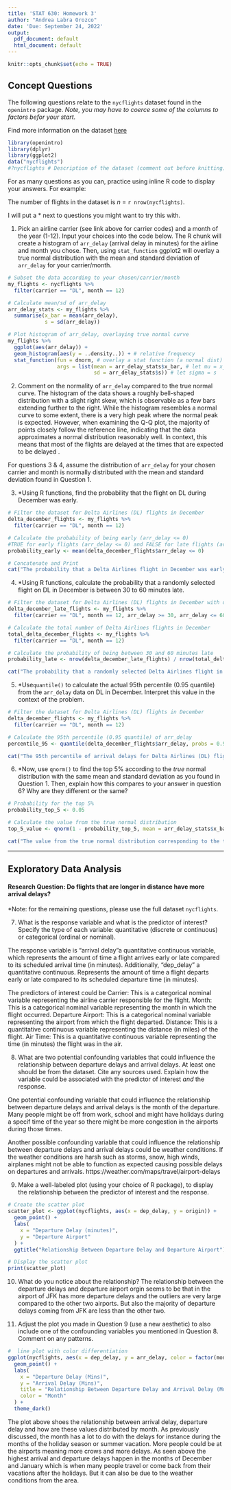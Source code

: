 ```yaml
---
title: 'STAT 630: Homework 3'
author: "Andrea Labra Orozco"
date: 'Due: September 24, 2022'
output:
  pdf_document: default
  html_document: default
---
```


```r
knitr::opts_chunk$set(echo = TRUE)
```

## Concept Questions

The following questions relate to the `nycflights` dataset found in the `openintro` package. *Note, you may have to coerce some of the columns to factors befor your start.*

Find more information on the dataset [here](http://openintrostat.github.io/oilabs-tidy/02_intro_to_data/intro_to_data.html)

```r
library(openintro)
library(dplyr)
library(ggplot2)
data("nycflights")
#?nycflights # Description of the dataset (comment out before knitting)
```

For as many questions as you can, practice using inline R code to display your answers. For example:

The number of flights in the dataset is $n$ = `r nrow(nycflights)`.

I will put a \* next to questions you might want to try this with.

1. Pick an airline carrier (see link above for carrier codes) and a month of the year (1-12). Input your choices into the code below. The R chunk will create a histogram of `arr_delay` (arrival delay in minutes) for the airline and month you chose. Then, using `stat_function` ggplot2 will overlay a true normal distribution with the mean and standard deviation of `arr_delay` for your carrier/month. 

```r
# Subset the data according to your chosen/carrier/month
my_flights <- nycflights %>% 
  filter(carrier == "DL", month == 12) 

# Calculate mean/sd of arr_delay
arr_delay_stats <- my_flights %>% 
  summarise(x_bar = mean(arr_delay),
            s = sd(arr_delay))

# Plot histogram of arr_delay, overlaying true normal curve 
my_flights %>% 
  ggplot(aes(arr_delay)) +
  geom_histogram(aes(y = ..density..)) + # relative frequency
  stat_function(fun = dnorm, # overlay a stat function (a normal dist)
                args = list(mean = arr_delay_stats$x_bar, # let mu = x_bar
                            sd = arr_delay_stats$s)) # let sigma = s
```

2. Comment on the normality of `arr_delay` compared to the true normal curve.
The histogram of the data shows a roughly bell-shaped distribution with a slight right skew, which is observable as a few bars extending further to the right. While the histogram resembles a normal curve to some extent, there is a very high peak where the normal peak is expected. However, when examining the Q-Q plot, the majority of points closely follow the reference line, indicating that the data approximates a normal distribution reasonably well. In context, this means that most of the flights are delayed at the times that are expected to be delayed .

For questions 3 & 4, assume the distribution of `arr_delay` for your chosen carrier and month is normally distributed with the mean and standard deviation found in Question 1.

3. \*Using R functions, find the probability that the flight on DL during December was early.

```r

# Filter the dataset for Delta Airlines (DL) flights in December
delta_december_flights <- my_flights %>% 
  filter(carrier == "DL", month == 12)

# Calculate the probability of being early (arr_delay <= 0)
#TRUE for early flights (arr_delay <= 0) and FALSE for late flights (arr_delay > 0).
probability_early <- mean(delta_december_flights$arr_delay <= 0)

# Concatenate and Print 
cat("The probability that a Delta Airlines flight in December was early is:", probability_early )


```



4. \*Using R functions, calculate the probability that a randomly selected flight on DL in December is between 30 to 60 minutes late.

```r

# Filter the dataset for Delta Airlines (DL) flights in December with delays between 30 and 60 minutes
delta_december_late_flights <- my_flights %>% 
  filter(carrier == "DL", month == 12, arr_delay >= 30, arr_delay <= 60)

# Calculate the total number of Delta Airlines flights in December
total_delta_december_flights <- my_flights %>% 
  filter(carrier == "DL", month == 12)

# Calculate the probability of being between 30 and 60 minutes late
probability_late <- nrow(delta_december_late_flights) / nrow(total_delta_december_flights)

cat("The probability that a randomly selected Delta Airlines flight in December is between 30 to 60 minutes late is:", probability_late)


```


5. \*Use`quantile()` to calculate the actual 95th percentile (0.95 quantile) from the `arr_delay` data on DL in December. Interpret this value in the context of the problem.
```r
# Filter the dataset for Delta Airlines (DL) flights in December
delta_december_flights <- my_flights %>%
  filter(carrier == "DL", month == 12)

# Calculate the 95th percentile (0.95 quantile) of arr_delay
percentile_95 <- quantile(delta_december_flights$arr_delay, probs = 0.95)

cat("The 95th percentile of arrival delays for Delta Airlines (DL) flights in December is:", percentile_95, "minutes ")

``` 

6. \*Now, use `qnorm()` to find the top 5% according to the *true* normal distribution with the same mean and standard deviation as you found in Question 1. Then, explain how this compares to your answer in question 6? Why are they different or the same?
```r
# Probability for the top 5%
probability_top_5 <- 0.05

# Calculate the value from the true normal distribution
top_5_value <- qnorm(1 - probability_top_5, mean = arr_delay_stats$x_bar, sd = arr_delay_stats$s)

cat("The value from the true normal distribution corresponding to the top 5% is approximately:", top_5_value , "\n","The value from `qnorm` differs from the top 5% meaning deviation from a normal distribution is occuring, this could be from the high peaks found in the histogram")

```

***

## Exploratory Data Analysis

#### Research Question: Do flights that are longer in distance have more arrival delays?  
*Note: for the remaining questions, please use the full dataset `nycflights`.

7. What is the response variable and what is the predictor of interest? Specify the type of each variable: quantitative (discrete or continuous) or categorical (ordinal or nominal).

The response variable is "arrival delay"a quantitative continuous variable, which represents the amount of time a flight arrives early or late compared to its scheduled arrival time (in minutes). 
Additionally, "dep_delay" a quantitative continuous. Represents the amount of time a flight departs early or late compared to its scheduled departure time (in minutes). 

The predictors of interest could be 
Carrier: This is a categorical nominal variable representing the airline carrier responsible for the flight.
Month: This is a categorical nominal variable representing the month in which the flight occurred.
Departure Airport: This is a categorical nominal variable representing the airport from which the flight departed.
Distance: This is a quantitative continuous variable representing the distance (in miles) of the flight.
Air Time: This is a quantitative continuous variable representing the time (in minutes) the flight was in the air.


8. What are two potential confounding variables that could influence the relationship between departure delays and arrival delays. At least one should be from the dataset. Cite any sources used. Explain how the variable could be associated with the predictor of interest *and* the response.

One potential confounding variable that could influence the relationship between departure delays and arrival delays is the month of the departure. Many people might be off from work, school and might have holidays during a specif time of the year so there might be more congestion in the airports during those times. 

Another possible confounding variable that could influence the relationship between departure delays and arrival delays could be weather conditions. If the weather conditions are harsh such as storms, snow, high winds, airplanes might not be able to function as expected causing possible delays on departures and arrivals. 
https://weather.com/maps/travel/airport-delays 


9. Make a well-labeled plot (using your choice of R package), to display the relationship between the predictor of interest and the response.
```r

# Create the scatter plot
scatter_plot <- ggplot(nycflights, aes(x = dep_delay, y = origin)) +
  geom_point() +
  labs(
    x = "Departure Delay (minutes)",
    y = "Departure Airport"
  ) +
  ggtitle("Relationship Between Departure Delay and Departure Airport")

# Display the scatter plot
print(scatter_plot)

```

10. What do you notice about the relationship?
The relationship between the departure delays and departure airport orgin seems to be that in the airport of JFK has more departure delays and the outliers are very large compared to the other two airports. But also the majority of departure delays coming from JFK are less than the other two. 


11. Adjust the plot you made in Question 9 (use a new aesthetic) to also include one of the confounding variables you mentioned in Question 8. Comment on any patterns.
```r

#  line plot with color differentiation
ggplot(nycflights, aes(x = dep_delay, y = arr_delay, color = factor(month))) +
  geom_point() +
  labs(
    x = "Departure Delay (Mins)",
    y = "Arrival Delay (Mins)",
    title = "Relationship Between Departure Delay and Arrival Delay (Month)",
    color = "Month"
  ) +
  theme_dark()

```
The plot above shoes the relationship between arrival delay, departure delay and how are these values distributed by month. As previously discussed, the month has a lot to do with the delays for instance during the months of the holiday season or summer vacation. More people could be at the airports meaning more crows and more delays. As seen above the highest arrival and departure delays happen in the months of December and January which is when many people travel or come back from their vacations after the holidays. But it can also be due to the weather conditions from the area. 


